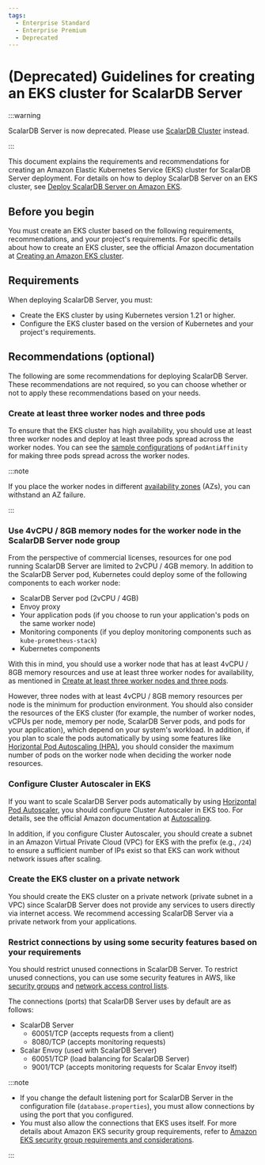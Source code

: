 ```yaml
---
tags:
  - Enterprise Standard
  - Enterprise Premium
  - Deprecated
---
```


# (Deprecated) Guidelines for creating an EKS cluster for ScalarDB Server

:::warning

ScalarDB Server is now deprecated. Please use [ScalarDB Cluster](ManualDeploymentGuideScalarDBClusterOnEKS.mdx) instead.

:::

This document explains the requirements and recommendations for creating an Amazon Elastic Kubernetes Service (EKS) cluster for ScalarDB Server deployment. For details on how to deploy ScalarDB Server on an EKS cluster, see [Deploy ScalarDB Server on Amazon EKS](ManualDeploymentGuideScalarDBServerOnEKS.mdx).

## Before you begin

You must create an EKS cluster based on the following requirements, recommendations, and your project's requirements. For specific details about how to create an EKS cluster, see the official Amazon documentation at [Creating an Amazon EKS cluster](https://docs.aws.amazon.com/eks/latest/userguide/create-cluster.html).

## Requirements

When deploying ScalarDB Server, you must:

* Create the EKS cluster by using Kubernetes version 1.21 or higher.
* Configure the EKS cluster based on the version of Kubernetes and your project's requirements.

## Recommendations (optional)

The following are some recommendations for deploying ScalarDB Server. These recommendations are not required, so you can choose whether or not to apply these recommendations based on your needs.

### Create at least three worker nodes and three pods

To ensure that the EKS cluster has high availability, you should use at least three worker nodes and deploy at least three pods spread across the worker nodes. You can see the [sample configurations](https://github.com/scalar-labs/scalar-kubernetes/blob/master/conf/scalardb-custom-values.yaml) of `podAntiAffinity` for making three pods spread across the worker nodes.

:::note

If you place the worker nodes in different [availability zones](https://docs.aws.amazon.com/AWSEC2/latest/UserGuide/using-regions-availability-zones.html) (AZs), you can withstand an AZ failure.

:::

### Use 4vCPU / 8GB memory nodes for the worker node in the ScalarDB Server node group

From the perspective of commercial licenses, resources for one pod running ScalarDB Server are limited to 2vCPU / 4GB memory. In addition to the ScalarDB Server pod, Kubernetes could deploy some of the following components to each worker node:

* ScalarDB Server pod (2vCPU / 4GB)
* Envoy proxy
* Your application pods (if you choose to run your application's pods on the same worker node)
* Monitoring components (if you deploy monitoring components such as `kube-prometheus-stack`)
* Kubernetes components

With this in mind, you should use a worker node that has at least 4vCPU / 8GB memory resources and use at least three worker nodes for availability, as mentioned in [Create at least three worker nodes and three pods](#create-at-least-three-worker-nodes-and-three-pods).

However, three nodes with at least 4vCPU / 8GB memory resources per node is the minimum for production environment. You should also consider the resources of the EKS cluster (for example, the number of worker nodes, vCPUs per node, memory per node, ScalarDB Server pods, and pods for your application), which depend on your system's workload. In addition, if you plan to scale the pods automatically by using some features like [Horizontal Pod Autoscaling (HPA)](https://kubernetes.io/docs/tasks/run-application/horizontal-pod-autoscale/), you should consider the maximum number of pods on the worker node when deciding the worker node resources.

### Configure Cluster Autoscaler in EKS

If you want to scale ScalarDB Server pods automatically by using [Horizontal Pod Autoscaler](https://docs.aws.amazon.com/eks/latest/userguide/horizontal-pod-autoscaler.html), you should configure Cluster Autoscaler in EKS too. For details, see the official Amazon documentation at [Autoscaling](https://docs.aws.amazon.com/eks/latest/userguide/autoscaling.html#cluster-autoscaler).

In addition, if you configure Cluster Autoscaler, you should create a subnet in an Amazon Virtual Private Cloud (VPC) for EKS with the prefix (e.g., `/24`) to ensure a sufficient number of IPs exist so that EKS can work without network issues after scaling.

### Create the EKS cluster on a private network

You should create the EKS cluster on a private network (private subnet in a VPC) since ScalarDB Server does not provide any services to users directly via internet access. We recommend accessing ScalarDB Server via a private network from your applications.

### Restrict connections by using some security features based on your requirements

You should restrict unused connections in ScalarDB Server. To restrict unused connections, you can use some security features in AWS, like [security groups](https://docs.aws.amazon.com/vpc/latest/userguide/VPC_SecurityGroups.html) and [network access control lists](https://docs.aws.amazon.com/vpc/latest/userguide/vpc-network-acls.html).

The connections (ports) that ScalarDB Server uses by default are as follows:

* ScalarDB Server
    * 60051/TCP (accepts requests from a client)
    * 8080/TCP (accepts monitoring requests)
* Scalar Envoy (used with ScalarDB Server)
    * 60051/TCP (load balancing for ScalarDB Server)
    * 9001/TCP (accepts monitoring requests for Scalar Envoy itself)

:::note

- If you change the default listening port for ScalarDB Server in the configuration file (`database.properties`), you must allow connections by using the port that you configured.
- You must also allow the connections that EKS uses itself. For more details about Amazon EKS security group requirements, refer to [Amazon EKS security group requirements and considerations](https://docs.aws.amazon.com/eks/latest/userguide/sec-group-reqs.html).

:::
